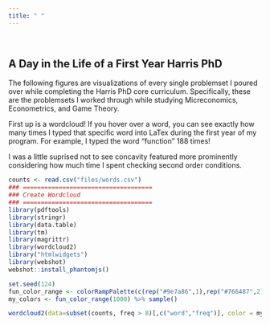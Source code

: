 ```yaml
---
title: " "
---
```


&nbsp;


## A Day in the Life of a First Year Harris PhD
The following figures are visualizations of every single problemset I poured over while completing the Harris PhD core curriculum. Specifically, these are the problemsets I worked through while studying Micreconomics, Econometrics, and Game Theory.  

First up is a wordcloud! If you hover over a word, you can see exactly how many times I typed that specific word into LaTex during the first year of my program. For example, I typed the word "function" 188 times!  

I was a little suprised not to see concavity featured more prominently considering how much time I spent checking second order conditions.

```r
counts <- read.csv("files/words.csv")
### ====================================
### Create Wordcloud
### ====================================
library(pdftools)
library(stringr)
library(data.table)
library(tm)
library(magrittr)
library(wordcloud2)
library("htmlwidgets")
library(webshot)
webshot::install_phantomjs()

set.seed(124)
fun_color_range <- colorRampPalette(c(rep("#9e7a86",1),rep("#766487",2),rep("#e0be79",2),rep("#497862",7)))
my_colors <- fun_color_range(1000) %>% sample()

wordcloud2(data=subset(counts, freq > 8)[,c("word","freq")], color = my_colors, shape="circle")

```
